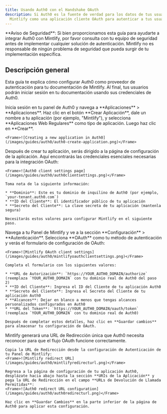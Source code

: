 ```yaml
---
title: Usando Auth0 con el Handshake OAuth
description: Si Auth0 es la fuente de verdad para los datos de tus usuarios, puedes configurar
  Mintlify como una aplicación cliente OAuth para autenticar a tus usuarios.
---
```


<Note>
  **Aviso de Seguridad**: Si bien proporcionamos esta guía para ayudarte a integrar Auth0 con Mintlify, por favor consulta con tu equipo de seguridad antes de implementar cualquier solución de autenticación. Mintlify no es responsable de ningún problema de seguridad que pueda surgir de tu implementación específica.
</Note>

## Descripción general

Esta guía te explica cómo configurar Auth0 como proveedor de autenticación para tu documentación de Mintlify. Al final, tus usuarios podrán iniciar sesión en tu documentación usando sus credenciales de Auth0.

<Steps>
  <Step title="Create a Regular Web Application in Auth0">
    Inicia sesión en tu panel de Auth0 y navega a **Aplicaciones** > **Aplicaciones**. Haz clic en el botón **Crear Aplicación**, dale un nombre a tu aplicación (por ejemplo, "Mintlify"), y selecciona **Aplicaciones Web Regulares** como tipo de aplicación. Luego haz clic en **Crear**.

    <Frame>![Creating a new application in Auth0](/images/guides/auth0/auth0-create-application.png)</Frame>
  </Step>

  <Step title="Get client information">
    Después de crear tu aplicación, serás dirigido a la página de configuración de la aplicación. Aquí encontrarás las credenciales esenciales necesarias para la integración OAuth:

    <Frame>![Auth0 client settings page](/images/guides/auth0/auth0clientsettings.png)</Frame>

    Toma nota de la siguiente información:

    * **Dominio**: Este es tu dominio de inquilino de Auth0 (por ejemplo, `your-tenant.auth0.com`)
    * **ID del Cliente**: El identificador público de tu aplicación
    * **Secreto del Cliente**: La clave secreta de tu aplicación (mantenla segura)

    Necesitarás estos valores para configurar Mintlify en el siguiente paso.
  </Step>

  <Step title="Setup Mintlify client">
    Navega a tu Panel de Mintlify y ve a la sección **Configuración** > **Autenticación**. Selecciona **OAuth** como tu método de autenticación y verás el formulario de configuración de OAuth:

    <Frame>![Mintlify OAuth client settings](/images/guides/auth0/mintlifyoauthclientsettings.png)</Frame>

    Completa el formulario con los siguientes valores:

    * **URL de Autorización**: `https://YOUR_AUTH0_DOMAIN/authorize` (reemplaza `YOUR_AUTH0_DOMAIN` con tu dominio real de Auth0 del paso 2)
    * **ID del Cliente**: Ingresa el ID del Cliente de tu aplicación Auth0
    * **Secreto del Cliente**: Ingresa el Secreto del Cliente de tu aplicación Auth0
    * **Alcances**: Dejar en blanco a menos que tengas alcances personalizados configurados en Auth0
    * **URL del Token**: `https://YOUR_AUTH0_DOMAIN/oauth/token` (reemplaza `YOUR_AUTH0_DOMAIN` con tu dominio real de Auth0)

    Después de completar estos detalles, haz clic en **Guardar cambios** para almacenar tu configuración de OAuth.
  </Step>

  <Step title="Configure Callback URL">
    Mintlify generará una URL de Redirección única que Auth0 necesita reconocer para que el flujo OAuth funcione correctamente.

    Copia la URL de Redirección desde la configuración de Autenticación de tu Panel de Mintlify:
    <Frame>![Mintlify redirect URL](/images/guides/auth0/mintlifyredirecturl.png)</Frame>

    Regresa a la página de configuración de tu aplicación Auth0, desplázate hacia abajo hasta la sección **URIs de la Aplicación** y pega la URL de Redirección en el campo **URLs de Devolución de Llamada Permitidas**:
    <Frame>![Auth0 redirect URL configuration](/images/guides/auth0/auth0redirecturl.png)</Frame>

    Haz clic en **Guardar Cambios** en la parte inferior de la página de Auth0 para aplicar esta configuración.
  </Step>
</Steps>
